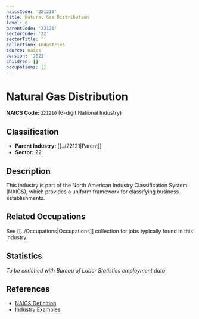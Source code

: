 ```yaml
---
naicsCode: '221210'
title: Natural Gas Distribution
level: 6
parentCode: '22121'
sectorCode: '22'
sectorTitle: ''
collection: Industries
source: naics
version: '2022'
children: []
occupations: []
---
```

# Natural Gas Distribution

**NAICS Code:** `221210` (6-digit National Industry)

## Classification

- **Parent Industry:** [[../22121|Parent]]
- **Sector:** 22

## Description

This industry is part of the North American Industry Classification System (NAICS), which provides a uniform framework for classifying business establishments.

## Related Occupations

See [[../Occupations|Occupations]] collection for jobs typically found in this industry.

## Statistics

*To be enriched with Bureau of Labor Statistics employment data*

## References

- [NAICS Definition](https://www.census.gov/naics/)
- [Industry Examples](https://www.census.gov/naics/2022NAICS/)

